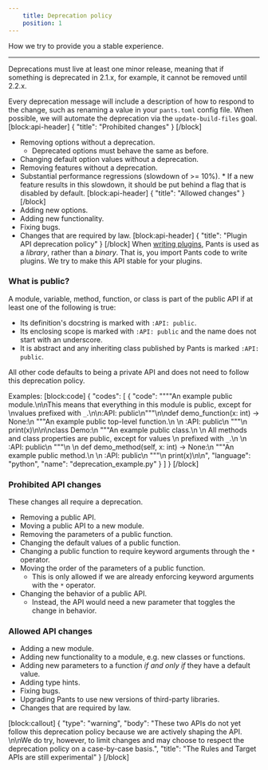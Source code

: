 ```yaml
---
    title: Deprecation policy
    position: 1
---
```


How we try to provide you a stable experience.

---

Deprecations must live at least one minor release, meaning that if something is deprecated in 2.1.x, for example, it cannot be removed until 2.2.x.

Every deprecation message will include a description of how to respond to the change, such as renaming a value in your `pants.toml` config file. When possible, we will automate the deprecation via the `update-build-files` goal.
[block:api-header]
{
"title": "Prohibited changes"
}
[/block]

- Removing options without a deprecation.
  - Deprecated options must behave the same as before.
- Changing default option values without a deprecation.
- Removing features without a deprecation.
- Substantial performance regressions (slowdown of >= 10%). \* If a new feature results in this slowdown, it should be put behind a flag that is disabled by default.
  [block:api-header]
  {
  "title": "Allowed changes"
  }
  [/block]
- Adding new options.
- Adding new functionality.
- Fixing bugs.
- Changes that are required by law.
  [block:api-header]
  {
  "title": "Plugin API deprecation policy"
  }
  [/block]
  When [writing plugins](doc:plugins-overview), Pants is used as a _library_, rather than a _binary_. That is, you import Pants code to write plugins. We try to make this API stable for your plugins.

### What is public?

A module, variable, method, function, or class is part of the public API if at least one of the following is true:

- Its definition's docstring is marked with `:API: public`.
- Its enclosing scope is marked with `:API: public` and the name does not start with an underscore.
- It is abstract and any inheriting class published by Pants is marked `:API: public`.

All other code defaults to being a private API and does not need to follow this deprecation policy.

Examples:
[block:code]
{
"codes": [
{
"code": "\"\"\"An example public module.\n\nThis means that everything in this module is public, except for \nvalues prefixed with `_`.\n\n:API: public\n\"\"\"\n\ndef demo_function(x: int) -> None:\n \"\"\"An example public top-level function.\n \n :API: public\n \"\"\"\n print(x)\n\n\nclass Demo:\n \"\"\"An example public class.\n \n All methods and class properties are public, except for values \n prefixed with `_`.\n \n :API: public\n \"\"\"\n \n def demo_method(self, x: int) -> None:\n \"\"\"An example public method.\n \n :API: public\n \"\"\"\n print(x)\n\n",
"language": "python",
"name": "deprecation_example.py"
}
]
}
[/block]

### Prohibited API changes

These changes all require a deprecation.

- Removing a public API.
- Moving a public API to a new module.
- Removing the parameters of a public function.
- Changing the default values of a public function.
- Changing a public function to require keyword arguments through the `*` operator.
- Moving the order of the parameters of a public function.
  - This is only allowed if we are already enforcing keyword arguments with the `*` operator.
- Changing the behavior of a public API.
  - Instead, the API would need a new parameter that toggles the change in behavior.

### Allowed API changes

- Adding a new module.
- Adding new functionality to a module, e.g. new classes or functions.
- Adding new parameters to a function _if and only if_ they have a default value.
- Adding type hints.
- Fixing bugs.
- Upgrading Pants to use new versions of third-party libraries.
- Changes that are required by law.

[block:callout]
{
"type": "warning",
"body": "These two APIs do not yet follow this deprecation policy because we are actively shaping the API. \n\nWe do try, however, to limit changes and may choose to respect the deprecation policy on a case-by-case basis.",
"title": "The Rules and Target APIs are still experimental"
}
[/block]

